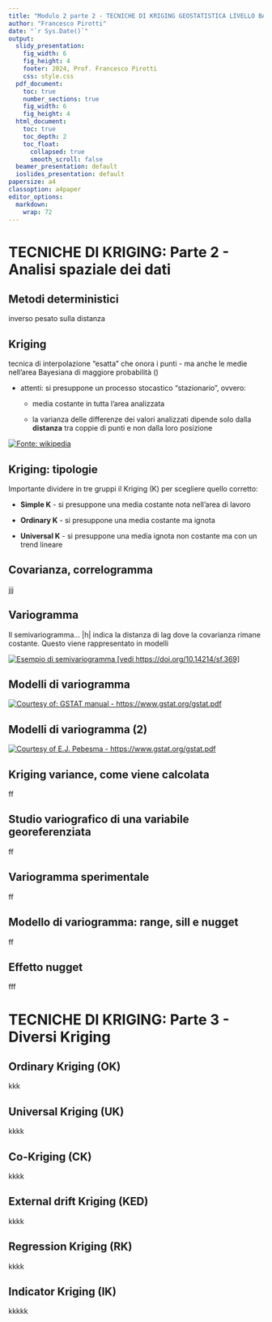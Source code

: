 ```yaml
---
title: "Modulo 2 parte 2 - TECNICHE DI KRIGING GEOSTATISTICA LIVELLO BASE"
author: "Francesco Pirotti"
date: "`r Sys.Date()`"
output:
  slidy_presentation:
    fig_width: 6
    fig_height: 4
    footer: 2024, Prof. Francesco Pirotti
    css: style.css
  pdf_document:
    toc: true
    number_sections: true
    fig_width: 6
    fig_height: 4
  html_document:
    toc: true
    toc_depth: 2
    toc_float:
      collapsed: true
      smooth_scroll: false
  beamer_presentation: default
  ioslides_presentation: default
papersize: a4
classoption: a4paper
editor_options:
  markdown:
    wrap: 72
---
```



# TECNICHE DI KRIGING: Parte 2 - Analisi spaziale dei dati {.Section1 .titlepage}

## Metodi deterministici

inverso pesato sulla distanza

## Kriging

tecnica di interpolazione "esatta" che onora i punti - ma anche le medie
nell'area Bayesiana di maggiore probabilità ()

-   attenti: si presuppone un processo stocastico "stazionario", ovvero:

    -   media costante in tutta l'area analizzata

    -   la varianza delle differenze dei valori analizzati dipende solo
        dalla **distanza** tra coppie di punti e non dalla loro
        posizione

[![Fonte:
wikipedia](images/clipboard-2657392152.png)](https://en.wikipedia.org/wiki/Kriging)

## Kriging: tipologie

Importante dividere in tre gruppi il Kriging (K) per scegliere quello
corretto:

-   **Simple K** - si presuppone una media costante nota nell'area di
    lavoro

-   **Ordinary K** - si presuppone una media costante ma ignota

-   **Universal K** - si presuppone una media ignota non costante ma con
    un trend lineare

## Covarianza, correlogramma

jjj

## Variogramma {#variogramma}

Il semivariogramma... \|h\| indica la distanza di lag dove la covarianza
rimane costante. Questo viene rappresentato in modelli

[![Esempio di semivariogramma [vedi
https://doi.org/10.14214/sf.369]](images/clipboard-110321721.png)](https://www.silvafennica.fi/article/369)

## Modelli di variogramma

[![Courtesy of: GSTAT manual -
https://www.gstat.org/gstat.pdf](images/clipboard-407483668.png)](https://www.gstat.org/gstat.pdf)

## Modelli di variogramma (2)

[![Courtesy of E.J. Pebesma -
https://www.gstat.org/gstat.pdf](images/clipboard-101695801.png)](https://www.gstat.org/gstat.pdf)

## Kriging variance, come viene calcolata

ff

## Studio variografico di una variabile georeferenziata

ff

## Variogramma sperimentale

ff

## Modello di variogramma: range, sill e nugget

ff

## Effetto nugget

fff

# TECNICHE DI KRIGING: Parte 3 - Diversi Kriging {.Section1 .titlepage}

## Ordinary Kriging (OK)

kkk

## Universal Kriging (UK)

kkkk

## Co-Kriging (CK)

kkkk

## External drift Kriging (KED)

kkkk

## Regression Kriging (RK)

kkkk

## Indicator Kriging (IK)

kkkkk
